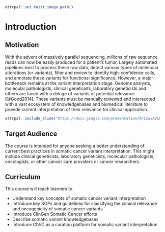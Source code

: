 
```r
ottrpal::set_knitr_image_path()
```

# Introduction

## Motivation

With the advent of massively parallel sequencing, millions of raw sequence reads can now be easily produced for a patient's tumor. Largely automated pipelines exist to process these raw data, detect various types of molecular alterations (or variants), filter and review to identify high-confidence calls, and annotate these variants for functional significance. However, a major bottleneck remains at the variant interpretation stage. Genome analysts, molecular pathologists, clinical geneticists, laboratory geneticists and others are faced with a deluge of variants of potential relevance [@Good2014]. These variants must be manually reviewed and intersected with a vast ecosystem of knowledgebases and biomedical literature to provide current interpretation of their relevance for clinical application.

```r
ottrpal::include_slide("https://docs.google.com/presentation/d/1zwvAVLWpN2mKrJLgo5ZcAuSKQrHZ8zunIYHLe-w6bBo/edit#slide=id.g22509046821_0_0")
```

## Target Audience  

The course is intended for anyone seeking a better understanding of current best practices in somatic cancer variant interpretation. This might include clinical geneticists, laboratory geneticists, molecular pathologists, oncologists, or other cancer care providers or cancer researchers.

## Curriculum  

This course will teach learners to:

- Understand key concepts of somatic cancer variant interpretation
- Introduce key SOPs and guidelines for classifying the clinical relevance and oncogenicity of somatic cancer variants
- Introduce ClinGen Somatic Cancer efforts
- Describe somatic variant knowledgebases
- Introduce CIViC as a curation platform for somatic variant interpretation
